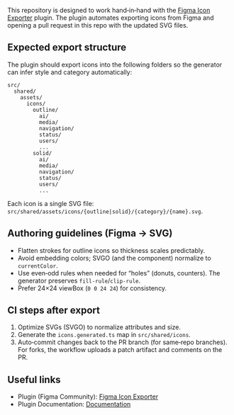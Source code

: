 
<Meta title="Docs/Figma Plugin" />

<Title>Figma Icon Exporter</Title>

This repository is designed to work hand‑in‑hand with the [Figma Icon Exporter](https://www.figma.com/community/plugin/1533548616572213704/figma-icon-exporter) plugin. The plugin automates exporting icons from Figma and opening a pull request in this repo with the updated SVG files.

## Expected export structure

The plugin should export icons into the following folders so the generator can infer style and category automatically:

```
src/
  shared/
    assets/
      icons/
        outline/
          ai/
          media/
          navigation/
          status/
          users/
          ...
        solid/
          ai/
          media/
          navigation/
          status/
          users/
          ...
```

Each icon is a single SVG file: `src/shared/assets/icons/{outline|solid}/{category}/{name}.svg`.

## Authoring guidelines (Figma → SVG)

- Flatten strokes for outline icons so thickness scales predictably.
- Avoid embedding colors; SVGO (and the component) normalize to `currentColor`.
- Use even‑odd rules when needed for “holes” (donuts, counters). The generator preserves `fill-rule`/`clip-rule`.
- Prefer 24×24 viewBox (`0 0 24 24`) for consistency.

## CI steps after export

1. Optimize SVGs (SVGO) to normalize attributes and size.
2. Generate the `icons.generated.ts` map in `src/shared/icons`.
3. Auto‑commit changes back to the PR branch (for same‑repo branches). For forks, the workflow uploads a patch artifact and comments on the PR.

## Useful links

- Plugin (Figma Community): [Figma Icon Exporter](https://www.figma.com/community/plugin/1533548616572213704/figma-icon-exporter)
- Plugin Documentation: [Documentation](https://sofian-design.github.io/fivra/)
